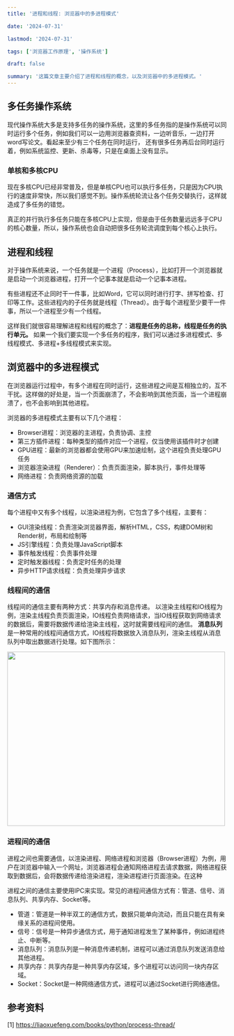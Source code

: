 ```yaml
---
title: '进程和线程: 浏览器中的多进程模式'

date: '2024-07-31'

lastmod: '2024-07-31'

tags: ['浏览器工作原理', '操作系统']

draft: false

summary: '这篇文章主要介绍了进程和线程的概念，以及浏览器中的多进程模式。'
---
```


## 多任务操作系统

现代操作系统大多是支持多任务的操作系统，这里的多任务指的是操作系统可以同时运行多个任务，例如我们可以一边用浏览器查资料，一边听音乐，一边打开word写论文。看起来至少有三个任务在同时运行，
还有很多任务再后台同时运行着，例如系统监控、更新、杀毒等，只是在桌面上没有显示。

### 单核和多核CPU

现在多核CPU已经非常普及，但是单核CPU也可以执行多任务，只是因为CPU执行的速度非常快，所以我们感觉不到。操作系统轮流让各个任务交替执行，这样就造成了多任务的错觉。

真正的并行执行多任务只能在多核CPU上实现，但是由于任务数量远远多于CPU的核心数量，所以，操作系统也会自动把很多任务轮流调度到每个核心上执行。

## 进程和线程

对于操作系统来说，一个任务就是一个进程（Process），比如打开一个浏览器就是启动一个浏览器进程，打开一个记事本就是启动一个记事本进程。

有些进程还不止同时干一件事，比如Word，它可以同时进行打字、拼写检查、打印等工作。这些进程内的子任务就是线程（Thread）。由于每个进程至少要干一件事，所以一个进程至少有一个线程。

这样我们就很容易理解进程和线程的概念了：**进程是任务的总称，线程是任务的执行单元。**
如果一个我们要实现一个多任务的程序，我们可以通过多进程模式、多线程模式、多进程+多线程模式来实现。

## 浏览器中的多进程模式

在浏览器运行过程中，有多个进程在同时运行，这些进程之间是互相独立的，互不干扰。这样做的好处是，当一个页面崩溃了，不会影响到其他页面，当一个进程崩溃了，也不会影响到其他进程。

浏览器的多进程模式主要有以下几个进程：

- Browser进程：浏览器的主进程，负责协调、主控
- 第三方插件进程：每种类型的插件对应一个进程，仅当使用该插件时才创建
- GPU进程：最新的浏览器都会使用GPU来加速绘制，这个进程负责处理GPU任务
- 浏览器渲染进程（Renderer）：负责页面渲染，脚本执行，事件处理等
- 网络进程：负责网络资源的加载

### 通信方式

每个进程中又有多个线程，以渲染进程为例，它包含了多个线程，主要有：

- GUI渲染线程：负责渲染浏览器界面，解析HTML，CSS，构建DOM树和Render树，布局和绘制等
- JS引擎线程：负责处理JavaScript脚本
- 事件触发线程：负责事件处理
- 定时触发器线程：负责定时任务的处理
- 异步HTTP请求线程：负责处理异步请求

### 线程间的通信

线程间的通信主要有两种方式：共享内存和消息传递。
以渲染主线程和IO线程为例，渲染主线程负责页面渲染，IO线程负责网络请求，当IO线程获取到网络请求的数据后，需要将数据传递给渲染主线程，这时就需要线程间的通信。
**消息队列**是一种常用的线程间通信方式，IO线程将数据放入消息队列，渲染主线程从消息队列中取出数据进行处理。如下图所示：

<Image src="/static/images/blog-07-2024/rendering-process.png" width="500" height="400" />

### 进程间的通信

进程之间也需要通信，以渲染进程、网络进程和浏览器（Browser进程）为例，用户在浏览器中输入一个网址，浏览器进程会通知网络进程去请求数据，网络进程获取到数据后，会将数据传递给渲染进程，渲染进程进行页面渲染。在这种

进程之间的通信主要使用IPC来实现。常见的进程间通信方式有：管道、信号、消息队列、共享内存、Socket等。

- 管道：管道是一种半双工的通信方式，数据只能单向流动，而且只能在具有亲缘关系的进程间使用。
- 信号：信号是一种异步通信方式，用于通知进程发生了某种事件，例如进程终止、中断等。
- 消息队列：消息队列是一种消息传递机制，进程可以通过消息队列发送消息给其他进程。
- 共享内存：共享内存是一种共享内存区域，多个进程可以访问同一块内存区域。
- Socket：Socket是一种网络通信方式，进程可以通过Socket进行网络通信。

## 参考资料

[1] https://liaoxuefeng.com/books/python/process-thread/
